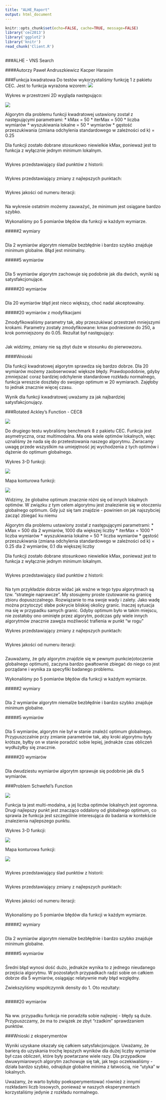 ```yaml
---
title: "ALHE_Raport"
output: html_document
---
```

```r
knitr::opts_chunk$set(echo=FALSE, cache=TRUE, message=FALSE)
library('cec2013')
library('ggplot2')
library('knitr')
read_chunk('Client.R')
```

```r

```
###ALHE - VNS Search

####Autorzy
Paweł Andruszkiewicz 
Kacper Harasim


###Funkcja kwadratowa
Do testów wykorzystaliśmy funkcję 1 z pakietu CEC. 
Jest to funkcja wyrażona wzorem:
<img src="https://www.dropbox.com/s/141pu1rozx3xwmu/CEC1_F_D.png?dl=1"/>

Wykres w przestrzeni 2D wygląda następująco:

<img src="https://www.dropbox.com/s/hl2qzv641c0t1tc/CEC1_F_I.png?dl=1"/>

Algorytm dla problemu funkcji kwadratowej ustawiony został z następującymi parametrami:
* kMax = 50
* iterMax = 500 * liczba wymiarów
* wyszukiwania lokalne = 50 * wymiarów
* gęstość przeszukiwania (zmiana odchylenia standardowego w zależności od k) = 0.25

Dla funkcji zostało dobrane stosunkowo niewielkie kMax, ponieważ jest to funkcja z wyłącznie jednym minimum lokalnym.


```r
```

Wykres przedstawiający ślad punktów z historii:

``` r

```

Wykres przedstawiający zmiany z najlepszych punktach:


``` r

``` 

Wykres jakości od numeru iteracji:

``` r

```

Na wykresie ostatnim możemy zauważyć, że minimum jest osiągane bardzo szybko. 


Wykonaliśmy po 5 pomiarów błędów dla funkcji w każdym wymiarze.

#####2 wymiary
```r

```

Dla 2 wymiarów algorytm niemalże bezbłędnie i bardzo szybko znajduje minimum globalne. Błąd jest minimalny.

#####5 wymiarów

```r

```

Dla 5 wymiarów algorytm zachowuje się podobnie jak dla dwóch, wyniki są satysfakcjonujące.


#####20 wymiarów
```r

```

Dla 20 wymiarów błąd jest nieco większy, choć nadal akceptowalny.



#####20 wymiarów z modyfikacjami

Zmodyfikowaliśmy parametry tak, aby przeszukiwać przestrzeń mniejszymi krokami.
Parametry zostały zmodyfikowane: kmax podniesione do 250, a krok pomniejszony do 0.05.
Rezultat był następujący:

```r
```

Jak widzimy, zmiany nie są zbyt duże w stosunku do pierwowzoru.

####Wnioski

Dla funkcji kwadratowej algorytm sprawdza się bardzo dobrze. Dla 20 wymiarów możemy zaobserwować większe błędy. 
Prawdopodobnie, gdyby zmniejszać coraz bardziej odchylenie standardowe rozkładu normalnego, funkcja wreszcie doszłaby do swojego optimum w 20 wymiarach. Zajęłoby to jednak znacznie więcej czasu.

Wynik dla funkcji kwadratowej uważamy za jak najbardziej satysfakcjonujący.




###Rotated Ackley's Function - CEC8

<img src="https://www.dropbox.com/s/eq8o9ggmae6dd9i/CEC8_F_D.png?dl=1"/>

Do drugiego testu wybraliśmy benchmark 8 z pakietu CEC.
Funkcja jest asymetryczna, oraz multimodalna. Ma ona wiele optimów lokalnych, więc uznaliśmy że nada się do przetestowania naszego algorytmu. Zwracamy uwagę przede wszystkim na umiejętność jej wychodzenia z tych optimów i dążenie do optimum globalnego.


Wykres 3-D funkcji:

<img src="https://www.dropbox.com/s/gcn579h45d9lylu/CEC8_F_I.png?dl=1"/>


Mapa konturowa funkcji:

<img src="https://www.dropbox.com/s/5h14wy0fs0ovg4u/CEC8_F_C.png?dl=0"/>

Widzimy, że globalne optimum znacznie różni się od innych lokalnych optimów. W związku z tym celem algorytmu jest znalezienie się w otoczeniu globalnego optimum. Gdy już się tam znajdzie - powinien on jak najszybciej zacząć zbiegać ku niemu

Algorytm dla problemu ustawiony został z następującymi parametrami:
* kMax = 500 dla 2 wymiarów, 1000 dla większej liczby
* iterMax = 1000 * liczba wymiarów
* wyszukiwania lokalne = 50 * liczba wymiarów
* gęstość przeszukiwania (zmiana odchylenia standardowego w zależności od k) = 0.25 dla 2 wymiarów, 0.1 dla większej liczby

Dla funkcji zostało dobrane stosunkowo niewielkie kMax, ponieważ jest to funkcja z wyłącznie jednym minimum lokalnym.
 


```r
```

Wykres przedstawiający ślad punktów z historii:

``` r

```

Na tym przykładzie dobrze widać jak ważne w tego typu algorytmach są tzw. "strategie naprawcze". My stosujemy proste rzutowanie na granicę zbioru dopuszczalnego. Rozwiązanie to ma swoje wady i zalety. Jako wadę można przytoczyć słabe pokrycie bliskiej okolicy granic. 
Inaczej sytuacja ma się w przypadku samych granic. Gdyby optimum było w takim miejscu, nie zostałoby ono ominięte przez algorytm, podczas gdy wiele innych algorytmów znacznie zawęża możliwość trafienia w punkt "w rogu"

Wykres przedstawiający zmiany z najlepszych punktach:


``` r

``` 

Wykres jakości od numeru iteracji:

``` r

```

Zauważamy, że gdy algorytm znajdzie się w pewnym punkcie(otoczenie globalnego optimum), zaczyna bardzo gwałtownie zbiegać do niego co jest porządane i wynika za specyfiki badanego problemu.

Wykonaliśmy po 5 pomiarów błędów dla funkcji w każdym wymiarze.

#####2 wymiary
```r

```

Dla 2 wymiarów algorytm niemalże bezbłędnie i bardzo szybko znajduje minimum globalne. 

#####5 wymiarów



```r

```

Dla 5 wymiarów, algorytm nie był w stanie znaleźć optimum globalnego. Przypuszczalnie przy zmianie parametrów tak, aby kroki algorytmu były krótsze, byłby on w stanie poradzić sobie lepiej, jednakże czas obliczeń wydłużyłby się znacznie.


#####20 wymiarów
```r

```

Dla dwudziestu wymiarów algorytm sprawuje się podobnie jak dla 5 wymiarów. 


###Problem Schwefel's Function 

<img src="https://www.dropbox.com/s/1xh9wevfqmhtzb2/CEC14_F_D.png?dl=1"/>

Funkcja ta jest multi-modalna, a jej liczba optimów lokalnych jest ogromna. Drugi najlepszy punkt jest znacząco oddalony od globalnego optimum, co sprawia że funkcja jest szczególnie interesująca do badania w kontekście znalezienia najlepszego punktu.


Wykres 3-D funkcji:

<img src="https://www.dropbox.com/s/yh57m2kclxjzg32/CEC14_F_I.png?dl=1"/>


Mapa konturowa funkcji:

<img src="https://www.dropbox.com/s/md9u20ciyaj4vuw/CEC14_F_C.png?dl=1"/>





```r
```

Wykres przedstawiający ślad punktów z historii:

``` r

```

Wykres przedstawiający zmiany z najlepszych punktach:


``` r

``` 

Wykres jakości od numeru iteracji:

``` r

```


Wykonaliśmy po 5 pomiarów błędów dla funkcji w każdym wymiarze.

#####2 wymiary
```r

```

Dla 2 wymiarów algorytm niemalże bezbłędnie i bardzo szybko znajduje minimum globalne. 

#####5 wymiarów

```r

```

Średni błąd wynosi dość dużo, jednakże wynika to z jednego nieudanego przejścia algorytmu. W pozostałych przypadkach radzi sobie on całkiem dobrze dla 5 wymiarów, osiągając relatywnie mały błąd względny.

Zwiekszyliśmy współczynnik density do 1. Oto rezultaty:
```r

```


#####20 wymiarów
```r

```

Na ww. przypadku funkcja nie poradziła sobie najlepiej - błędy są duże. Przypuszczamy, że ma to związek ze zbyt "rzadkim" sprawdzaniem punktów. 


###Wnioski z eksperymentów

Wyniki uzyskane okazały się całkiem satysfakcjonujące. Uważamy, że barierą do uzyskania trochę lepszych wyników dla dużej liczby wymiarów był czas obliczeń, które były powtarzane wiele razy.
Dla przypadkow dwuwymiarowych algorytm zachowuje się tak, jak tego oczekiwaliśmy - działa bardzo szybko, odnajduje globalne minima z łatwością, nie "utyka" w lokalnych.

Uważamy, że warto byłoby poeksperymentować również z innymi rozkładami liczb losowych, ponieważ w naszych eksperymentach korzystaliśmy jedynie z rozkładu normalnego. 







